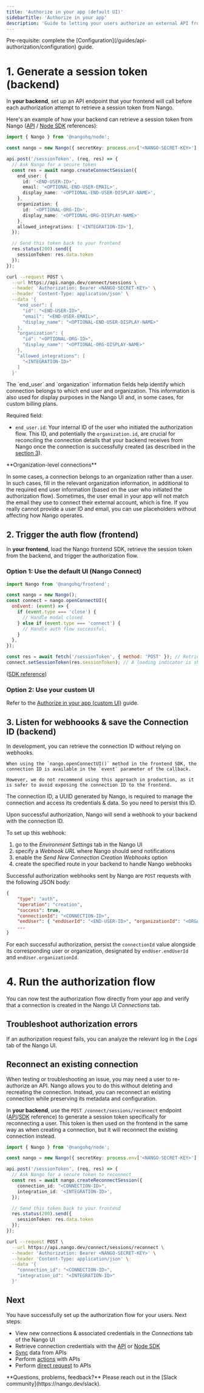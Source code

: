 ```yaml
---
title: 'Authorize in your app (default UI)'
sidebarTitle: 'Authorize in your app'
description: 'Guide to letting your users authorize an external API from your application.'
---
```


<Info>
Pre-requisite: complete the [Configuration](/guides/api-authorization/configuration) guide.
</Info>

# 1. Generate a session token (backend)

In **your backend**, set up an API endpoint that your frontend will call before each authorization attempt to retrieve a session token from Nango.

Here's an example of how your backend can retrieve a session token from Nango ([API](/reference/api/connect/sessions/create) / [Node SDK](/reference/sdks/node#create-a-connect-session) references):

<Tabs>

<Tab title="Node">

```ts
import { Nango } from '@nangohq/node';

const nango = new Nango({ secretKey: process.env['<NANGO-SECRET-KEY>'] });

api.post('/sessionToken', (req, res) => {
  // Ask Nango for a secure token
  const res = await nango.createConnectSession({
    end_user: {
      id: '<END-USER-ID>',
      email: '<OPTIONAL-END-USER-EMAIL>',
      display_name: '<OPTIONAL-END-USER-DISPLAY-NAME>',
    },
    organization: {
      id: '<OPTIONAL-ORG-ID>',
      display_name: '<OPTIONAL-ORG-DISPLAY-NAME>'
    },
    allowed_integrations: ['<INTEGRATION-ID>'],
  });

  // Send this token back to your frontend
  res.status(200).send({
    sessionToken: res.data.token
  });
});
```
</Tab>

<Tab title="cURL">

```bash
curl --request POST \
  --url https://api.nango.dev/connect/sessions \
  --header 'Authorization: Bearer <NANGO-SECRET-KEY>' \
  --header 'Content-Type: application/json' \
  --data '{
    "end_user": {
      "id": "<END-USER-ID>",
      "email": "<END-USER-EMAIL>",
      "display_name": "<OPTIONAL-END-USER-DISPLAY-NAME>"
    },
    "organization": {
      "id": "<OPTIONAL-ORG-ID>",
      "display_name": "<OPTIONAL-ORG-DISPLAY-NAME>"
    },
    "allowed_integrations": [
      "<INTEGRATION-ID>"
    ]
  }'

```

</Tab>

</Tabs>

<Accordion title="ℹ️ Details on end user and organization information">
  The `end_user` and `organization` information fields help identify which connection belongs to which end user and organization. This information is also used for display purposes in the Nango UI and, in some cases, for custom billing plans.

  Required field:
  - `end_user.id`: Your internal ID of the user who initiated the authorization flow. This ID, and potentially the `organization.id`, are crucial for reconciling the connection details that your backend receives from Nango once the connection is successfully created (as described in the [section 3](#3-listen-for-webhoooks-and-save-the-connection-id-backend)).

  <Info>
  **Organization-level connections**

  In some cases, a connection belongs to an organization rather than a user. In such cases, fill in the relevant organization information, in additional to the required end user information (based on the user who initiated the authorization flow). Sometimes, the user email in your app will not match the email they use to connect their external account, which is fine. If you really cannot provide a user ID and email, you can use placeholders without affecting how Nango operates.
  </Info>

</Accordion>

## 2. Trigger the auth flow (frontend)

In **your frontend**, load the Nango frontend SDK, retrieve the session token from the backend, and trigger the authorization flow.

### Option 1: Use the default UI (Nango Connect)

```js
import Nango from '@nangohq/frontend';

const nango = new Nango();
const connect = nango.openConnectUI({
  onEvent: (event) => {
    if (event.type === 'close') {
      // Handle modal closed.
    } else if (event.type === 'connect') {
      // Handle auth flow successful.
    }
  },
});

const res = await fetch('/sessionToken', { method: 'POST' }); // Retrieve the session roken from your backend.
connect.setSessionToken(res.sessionToken); // A loading indicator is shown until this is set.
```

([SDK reference](/reference/sdks/frontend#connect-using-nango-connect-ui))

### Option 2: Use your custom UI

Refer to the [Authorize in your app (custom UI)](/guides/api-authorization/authorize-in-your-app-custom-ui) guide.

## 3. Listen for webhoooks & save the Connection ID (backend)

<Accordion title="👩🏻‍💻 Simplified flow during development">
  In development, you can retrieve the connection ID without relying on webhooks.

	When using the `nango.openConnectUI()` method in the frontend SDK, the connection ID is available in the `event` parameter of the callback.

	However, we do not recommend using this approach in production, as it is safer to avoid exposing the connection ID to the frontend.
</Accordion>

The connection ID, a UUID generated by Nango, is required to manage the connection and access its credentials & data. So you need to persist this ID.

Upon successful authorization, Nango will send a webhook to your backend with the connection ID.

To set up this webhook:
1. go to the _Environment Settings_ tab in the Nango UI
2. specify a _Webhook URL_ where Nango should send notifications
3. enable the _Send New Connection Creation Webhooks_ option
4. create the specified route in your backend to handle Nango webhooks

Successful authorization webhooks sent by Nango are `POST` requests with the following JSON body:
```json
{
    "type": "auth",
    "operation": "creation",
    "success": true,
    "connectionId": "<CONNECTION-ID>",
    "endUser": { "endUserId": "<END-USER-ID>", "organizationId": "<ORGANIZATION-ID>" },
    ...
}
```

For each successful authorization, persist the `connectionId` value alongside its corresponding user or organization, designated by `endUser.endUserId` and `endUser.organizationId`.

# 4. Run the authorization flow

You can now test the authorization flow directly from your app and verify that a connection is created in the Nango UI _Connections_ tab.

## Troubleshoot authorization errors

If an authorization request fails, you can analyze the relevant log in the _Logs_ tab of the Nango UI.

## Reconnect an existing connection

When testing or troubleshooting an issue, you may need a user to re-authorize an API. Nango allows you to do this without deleting and recreating the connection. Instead, you can reconnect an existing connection while preserving its metadata and configuration.

In **your backend**, use the `POST /connect/sessions/reconnect` endpoint ([API](/reference/api/connect/sessions/reconnect)/[SDK](/reference/sdks/node#create-a-reconnect-session) reference) to generate a session token specifically for reconnecting a user. This token is then used on the frontend in the same way as when creating a connection, but it will reconnect the existing connection instead.

<Tabs>

<Tab title="Node">

```ts
import { Nango } from '@nangohq/node';

const nango = new Nango({ secretKey: process.env['<NANGO-SECRET-KEY>'] });

api.post('/sessionToken', (req, res) => {
  // Ask Nango for a secure token to reconnect
  const res = await nango.createReconnectSession({
    connection_id: "<CONNECTION-ID>",
    integration_id: '<INTEGRATION-ID>',
  });

  // Send this token back to your frontend
  res.status(200).send({
    sessionToken: res.data.token
  });
});
```
</Tab>

<Tab title="cURL">

```bash
curl --request POST \
  --url https://api.nango.dev/connect/sessions/reconnect \
  --header 'Authorization: Bearer <NANGO-SECRET-KEY>' \
  --header 'Content-Type: application/json' \
  --data '{
    "connection_id": "<CONNECTION-ID>",
    "integration_id": "<INTEGRATION-ID>"
  }'

```

</Tab>

</Tabs>

## Next

You have successfully set up the authorization flow for your users. Next steps:
- View new connections & associated credentials in the _Connections_ tab of the Nango UI
- Retrieve connection credentials with the [API](/reference/api/connection/get) or [Node SDK](/reference/sdks/node#get-a-connection-with-credentials)
- [Sync](/guides/syncs/use-a-sync) data from APIs
- Perform [actions](/guides/actions/use-an-action) with APIs
- Perform [direct request](/guides/individual-requests) to APIs


<Tip>
    **Questions, problems, feedback?** Please reach out in the [Slack community](https://nango.dev/slack).
</Tip>